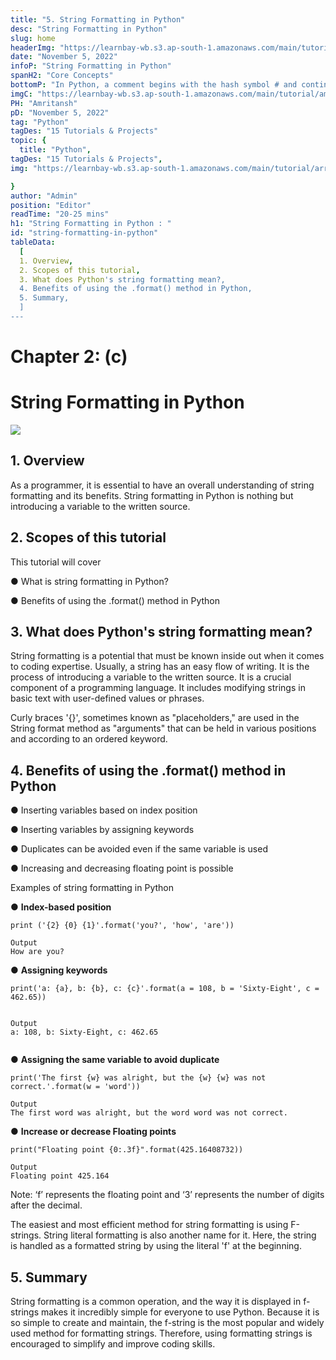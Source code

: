 ```yaml
---
title: "5. String Formatting in Python"
desc: "String Formatting in Python"
slug: home
headerImg: "https://learnbay-wb.s3.ap-south-1.amazonaws.com/main/tutorial/python.png"
date: "November 5, 2022"
infoP: "String Formatting in Python"
spanH2: "Core Concepts"
bottomP: "In Python, a comment begins with the hash symbol # and continues until the end of the actual line. Python code is sometimes explained using comments. Code can be made more understandable by using comments.In Python, a comment begins with the hash symbol # and continues until the end of the actual line. Python code is sometimes explained using comments. Code can be made more understandable by using comments."
imgC: "https://learnbay-wb.s3.ap-south-1.amazonaws.com/main/tutorial/amritansh.png"
PH: "Amritansh"
pD: "November 5, 2022"
tag: "Python"
tagDes: "15 Tutorials & Projects"
topic: {
  title: "Python",
tagDes: "15 Tutorials & Projects",
img: "https://learnbay-wb.s3.ap-south-1.amazonaws.com/main/tutorial/arrow.png"

}
author: "Admin"
position: "Editor"
readTime: "20-25 mins"
h1: "String Formatting in Python : "
id: "string-formatting-in-python"
tableData:
  [
  1. Overview, 
  2. Scopes of this tutorial,  
  3. What does Python's string formatting mean?,  
  4. Benefits of using the .format() method in Python,  
  5. Summary,
  ]
---
```




# Chapter 2: (c)


# String Formatting in Python


<img src="https://learnbay-wb.s3.ap-south-1.amazonaws.com/main/tutorial/main+banner-String-formating-in-python.jpg"></img>



## 1. Overview

As a programmer, it is essential to have an overall understanding of string formatting and its benefits. String formatting in Python is nothing but introducing a variable to the written source.

 


## 2. Scopes of this tutorial

This tutorial will cover


●      What is string formatting in Python?


●      Benefits of using the .format() method in Python

 


## 3. What does Python's string formatting mean?

String formatting is a potential that must be known inside out when it comes to coding expertise. Usually, a string has an easy flow of writing. It is the process of introducing a variable to the written source. It is a crucial component of a programming language. It includes modifying strings in basic text with user-defined values or phrases.

Curly braces '{}', sometimes known as "placeholders," are used in the String format method as "arguments" that can be held in various positions and according to an ordered keyword.

 


## 4. Benefits of using the .format() method in Python


●      Inserting variables based on index position


●      Inserting variables by assigning keywords


●      Duplicates can be avoided even if the same variable is used


●      Increasing and decreasing floating point is possible

 

Examples of string formatting in Python

 


●      **Index-based position**

 


```
print ('{2} {0} {1}'.format('you?', 'how', 'are'))
 
Output
How are you?
```


 


●      **Assigning keywords**

 


```
print('a: {a}, b: {b}, c: {c}'.format(a = 108, b = 'Sixty-Eight', c = 462.65))


Output
a: 108, b: Sixty-Eight, c: 462.65


```



●      **Assigning the same variable to avoid duplicate**

 


```
print('The first {w} was alright, but the {w} {w} was not correct.'.format(w = 'word'))
```


 


```
Output
The first word was alright, but the word word was not correct.
```


 


●      **Increase or decrease Floating points**

 


```
print("Floating point {0:.3f}".format(425.16408732))
```


 


```
Output
Floating point 425.164
```


 

Note: ‘f’ represents the floating point and ‘3’ represents the number of digits after the decimal.

 

The easiest and most efficient method for string formatting is using F-strings. String literal formatting is also another name for it. Here, the string is handled as a formatted string by using the literal 'f' at the beginning.

 


## 5. Summary

String formatting is a common operation, and the way it is displayed in f-strings makes it incredibly simple for everyone to use Python. Because it is so simple to create and maintain, the f-string is the most popular and widely used method for formatting strings. Therefore, using formatting strings is encouraged to simplify and improve coding skills.
